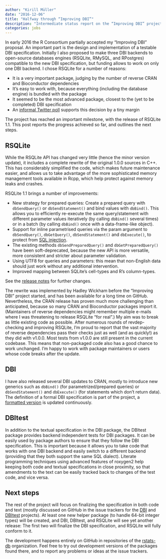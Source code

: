 ```yaml
---
author: "Kirill Müller"
date: "2016-12-06"
title: "Halfway through “Improving DBI”"
description: "Intermediate status report on the “Improving DBI” project"
categories: jobs
---
```


In early 2016 the R Consortium partially accepted my “Improving DBI”
proposal. An important part is the design and implementation of a
testable DBI specification. Initially I also proposed to make three DBI
backends to open-source databases engines (RSQLite, RMySQL, and
RPostgres) compatible to the new DBI specification, but funding allows
to work on only one DBI backend. I chose RSQLite for a number of
reasons:

-   It is a very important package, judging by the number of reverse
    CRAN and Bioconductor dependencies
-   It’s easy to work with, because everything (including the database
    engine) is bundled with the package
-   It seemed to be the most advanced package, closest to the (yet to be
    completed) DBI specification
-   An [informal Twitter
    poll](https://twitter.com/krlmlr/status/712950420969283584) supports
    this decision by a tiny margin

The project has reached an important milestone, with the release of
RSQLite 1.1. This post reports the progress achieved so far, and
outlines the next steps.

RSQLite
-------

While the RSQLite API has changed very little (hence the minor version
update), it includes a complete rewrite of the original 1.0.0 sources in
C++. This has considerably simplified the code, which makes future
maintenance easier, and allows us to take advantage of the more
sophisticated memory management tools available in Rcpp, which help
protect against memory leaks and crashes.

RSQLite 1.1 brings a number of improvements:

-   New strategy for prepared queries: Create a prepared query with
    `dbSendQuery()` or `dbSendStatement()` and bind values with `dbBind()`.
    This allows you to efficiently re-execute the same query/statement
    with different parameter values iteratively (by calling `dbBind()`
    several times) or in a batch (by calling `dbBind()` once with a
    data-frame-like object).
-   Support for inline parametrised queries via the param argument to
    `dbSendQuery()`, `dbGetQuery()`, `dbSendStatement()` and `dbExecute()`, to
    protect from [SQL injection](https://xkcd.com/327/).
-   The existing methods `dbSendPreparedQuery()` and `dbGetPreparedQuery()`
    have been soft-deprecated, because the new API is more versatile,
    more consistent and stricter about parameter validation.
-   Using UTF8 for queries and parameters: this mean that non-English
    data should just work without any additional intervention.
-   Improved mapping between SQLite’s cell-types and R’s column-types.

See the [release
notes](https://github.com/rstats-db/RSQLite/releases/tag/v1.1) for
further changes.

The rewrite was implemented by Hadley Wickham before the “Improving DBI”
project started, and has been available for a long time on GitHub.
Nevertheless, the CRAN release has proven much more challenging than
anticipated, because so many CRAN and Bioconductor packages import it.
(Maintainers of reverse dependencies might remember multiple e-mails
where I was threatening to release RSQLite “for real”.) My aim was to
break as little existing code as possible. After numerous rounds of
revdep-checking and improving RSQLite, I’m proud to report that the vast
majority of reverse dependencies pass their checks just as well (and as
quickly!) as they did with v1.0.0. Most tests from v1.0.0 are still
present in the current codebase. This means that non-packaged code also
has a good chance to work unchanged. I’m happy to work with package
maintainers or users whose code breaks after the update.

DBI
---

I have also released several DBI updates to CRAN, mostly to introduce
new generics such as `dbBind()` (for parametrized/prepared queries) or
`dbSendStatement()` and `dbExecute()` (for statements which don’t return
data). The definition of a formal DBI specification is part of the
project, a [formatted
version](http://rstats-db.github.io/DBI/DBIspec.html) is updated
continuously.

DBItest
-------

In addition to the textual specification in the DBI package, the DBItest
package provides backend independent tests for DBI packages. It can be
easily used by package authors to ensure that they follow the DBI
specification. This is important because it allows you to take code that
works with one DBI backend and easily switch to a different backend
(providing that they both support the same SQL dialect). Literate
programming techniques using advanced features of roxygen2 help keeping
both code and textual specifications in close proximity, so that
amendments to the text can be easily tracked back to changes of the test
code, and vice versa.

Next steps
----------

The rest of the project will focus on finalizing the specification in
both code and text (mostly discussed on GitHub in the issue trackers for
the [DBI](https://github.com/rstats-db/DBI/issues) and
[DBItest](https://github.com/rstats-db/DBItest/issues) projects). At
least one new helper package (to handle 64-bit integer types) will be
created, and DBI, DBItest, and RSQLite will see yet another release: The
first two will finalize the DBI specification, and RSQLite will fully
conform to it.

The development happens entirely on GitHub in repositories of the
[rstats-db](https://github.com/rstats-db) organization. Feel free to try
out development versions of the packages found there, and to report any
problems or ideas at the issue trackers.
